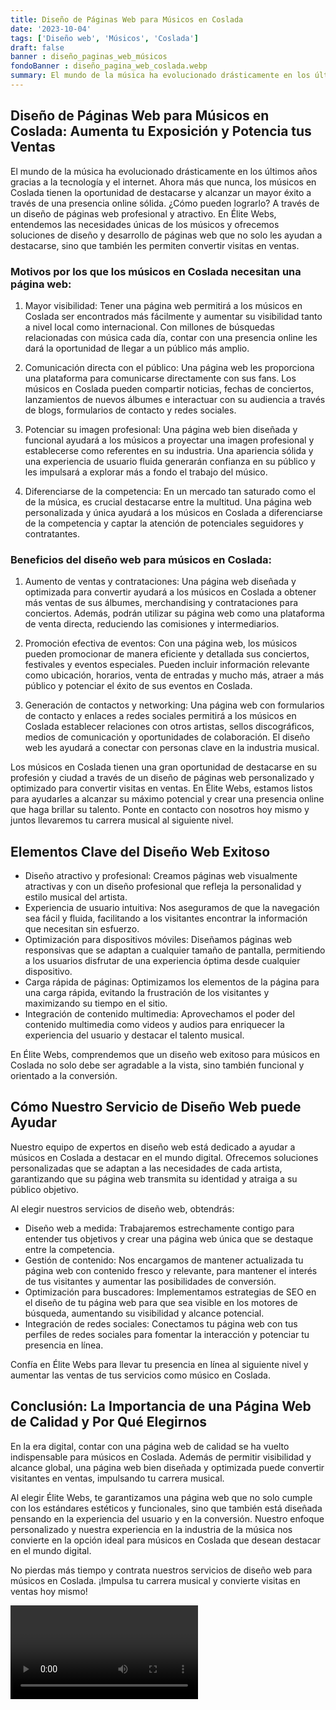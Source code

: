 ```yaml
---
title: Diseño de Páginas Web para Músicos en Coslada
date: '2023-10-04'
tags: ['Diseño web', 'Músicos', 'Coslada']
draft: false
banner : diseño_paginas_web_músicos
fondoBanner : diseño_pagina_web_coslada.webp
summary: El mundo de la música ha evolucionado drásticamente en los últimos años gracias a la tecnología y el internet. Ahora más que nunca, los músicos en Coslada tienen la oportunidad de destacarse y alcanzar un mayor éxito a través de una presencia online sólida. ¿Cómo pueden lograrlo? A través de un diseño de páginas web profesional y atractivo. En Élite Webs, entendemos las necesidades únicas de los músicos y ofrecemos soluciones de diseño y desarrollo de páginas web que no solo les ayudan a destacarse, sino que también les permiten convertir visitas en ventas.
---
```


## Diseño de Páginas Web para Músicos en Coslada: Aumenta tu Exposición y Potencia tus Ventas

El mundo de la música ha evolucionado drásticamente en los últimos años gracias a la tecnología y el internet. Ahora más que nunca, los músicos en Coslada tienen la oportunidad de destacarse y alcanzar un mayor éxito a través de una presencia online sólida. ¿Cómo pueden lograrlo? A través de un diseño de páginas web profesional y atractivo. En Élite Webs, entendemos las necesidades únicas de los músicos y ofrecemos soluciones de diseño y desarrollo de páginas web que no solo les ayudan a destacarse, sino que también les permiten convertir visitas en ventas.

### Motivos por los que los músicos en Coslada necesitan una página web:

1. Mayor visibilidad: Tener una página web permitirá a los músicos en Coslada ser encontrados más fácilmente y aumentar su visibilidad tanto a nivel local como internacional. Con millones de búsquedas relacionadas con música cada día, contar con una presencia online les dará la oportunidad de llegar a un público más amplio.

2. Comunicación directa con el público: Una página web les proporciona una plataforma para comunicarse directamente con sus fans. Los músicos en Coslada pueden compartir noticias, fechas de conciertos, lanzamientos de nuevos álbumes e interactuar con su audiencia a través de blogs, formularios de contacto y redes sociales.

3. Potenciar su imagen profesional: Una página web bien diseñada y funcional ayudará a los músicos a proyectar una imagen profesional y establecerse como referentes en su industria. Una apariencia sólida y una experiencia de usuario fluida generarán confianza en su público y les impulsará a explorar más a fondo el trabajo del músico.

4. Diferenciarse de la competencia: En un mercado tan saturado como el de la música, es crucial destacarse entre la multitud. Una página web personalizada y única ayudará a los músicos en Coslada a diferenciarse de la competencia y captar la atención de potenciales seguidores y contratantes.

### Beneficios del diseño web para músicos en Coslada:

1. Aumento de ventas y contrataciones: Una página web diseñada y optimizada para convertir ayudará a los músicos en Coslada a obtener más ventas de sus álbumes, merchandising y contrataciones para conciertos. Además, podrán utilizar su página web como una plataforma de venta directa, reduciendo las comisiones y intermediarios.

2. Promoción efectiva de eventos: Con una página web, los músicos pueden promocionar de manera eficiente y detallada sus conciertos, festivales y eventos especiales. Pueden incluir información relevante como ubicación, horarios, venta de entradas y mucho más, atraer a más público y potenciar el éxito de sus eventos en Coslada.

3. Generación de contactos y networking: Una página web con formularios de contacto y enlaces a redes sociales permitirá a los músicos en Coslada establecer relaciones con otros artistas, sellos discográficos, medios de comunicación y oportunidades de colaboración. El diseño web les ayudará a conectar con personas clave en la industria musical.

Los músicos en Coslada tienen una gran oportunidad de destacarse en su profesión y ciudad a través de un diseño de páginas web personalizado y optimizado para convertir visitas en ventas. En Élite Webs, estamos listos para ayudarles a alcanzar su máximo potencial y crear una presencia online que haga brillar su talento. Ponte en contacto con nosotros hoy mismo y juntos llevaremos tu carrera musical al siguiente nivel.

<GifSeo />

<Cta />

## Elementos Clave del Diseño Web Exitoso

- Diseño atractivo y profesional: Creamos páginas web visualmente atractivas y con un diseño profesional que refleja la personalidad y estilo musical del artista.
- Experiencia de usuario intuitiva: Nos aseguramos de que la navegación sea fácil y fluida, facilitando a los visitantes encontrar la información que necesitan sin esfuerzo.
- Optimización para dispositivos móviles: Diseñamos páginas web responsivas que se adaptan a cualquier tamaño de pantalla, permitiendo a los usuarios disfrutar de una experiencia óptima desde cualquier dispositivo.
- Carga rápida de páginas: Optimizamos los elementos de la página para una carga rápida, evitando la frustración de los visitantes y maximizando su tiempo en el sitio.
- Integración de contenido multimedia: Aprovechamos el poder del contenido multimedia como videos y audios para enriquecer la experiencia del usuario y destacar el talento musical.

En Élite Webs, comprendemos que un diseño web exitoso para músicos en Coslada no solo debe ser agradable a la vista, sino también funcional y orientado a la conversión.

## Cómo Nuestro Servicio de Diseño Web puede Ayudar

Nuestro equipo de expertos en diseño web está dedicado a ayudar a músicos en Coslada a destacar en el mundo digital. Ofrecemos soluciones personalizadas que se adaptan a las necesidades de cada artista, garantizando que su página web transmita su identidad y atraiga a su público objetivo.

Al elegir nuestros servicios de diseño web, obtendrás:

- Diseño web a medida: Trabajaremos estrechamente contigo para entender tus objetivos y crear una página web única que se destaque entre la competencia.
- Gestión de contenido: Nos encargamos de mantener actualizada tu página web con contenido fresco y relevante, para mantener el interés de tus visitantes y aumentar las posibilidades de conversión.
- Optimización para buscadores: Implementamos estrategias de SEO en el diseño de tu página web para que sea visible en los motores de búsqueda, aumentando su visibilidad y alcance potencial.
- Integración de redes sociales: Conectamos tu página web con tus perfiles de redes sociales para fomentar la interacción y potenciar tu presencia en línea.

Confía en Élite Webs para llevar tu presencia en línea al siguiente nivel y aumentar las ventas de tus servicios como músico en Coslada.

## Conclusión: La Importancia de una Página Web de Calidad y Por Qué Elegirnos

En la era digital, contar con una página web de calidad se ha vuelto indispensable para músicos en Coslada. Además de permitir visibilidad y alcance global, una página web bien diseñada y optimizada puede convertir visitantes en ventas, impulsando tu carrera musical.

Al elegir Élite Webs, te garantizamos una página web que no solo cumple con los estándares estéticos y funcionales, sino que también está diseñada pensando en la experiencia del usuario y en la conversión. Nuestro enfoque personalizado y nuestra experiencia en la industria de la música nos convierte en la opción ideal para músicos en Coslada que desean destacar en el mundo digital.

No pierdas más tiempo y contrata nuestros servicios de diseño web para músicos en Coslada. ¡Impulsa tu carrera musical y convierte visitas en ventas hoy mismo!

<Video />

<CtaBot job='Músicos' city='Coslada'/>

<Gmaps query='Coslada+españa+maps' />